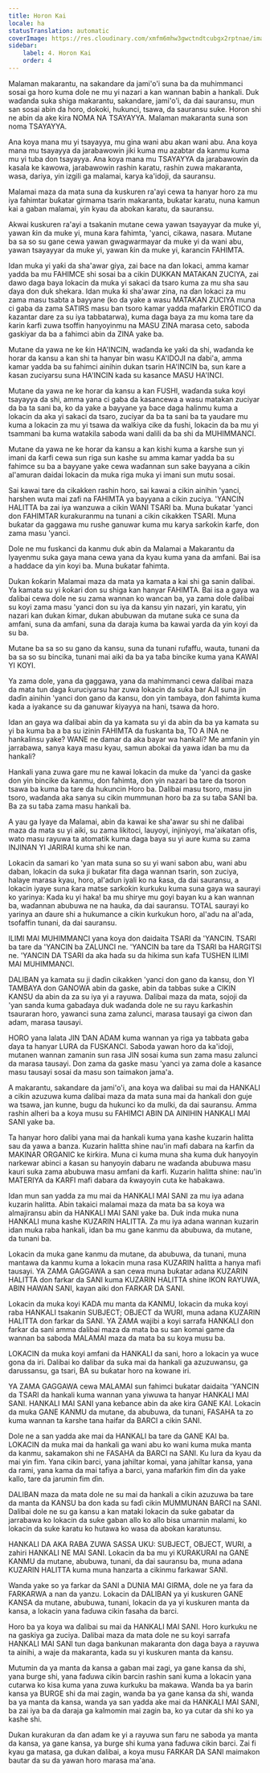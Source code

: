 ```yaml
---
title: Horon Kai
locale: ha
statusTranslation: automatic
coverImage: https://res.cloudinary.com/xmfm6mhw3gwctndtcubgx2rptnae/image/upload/v1740337243/small_cover_educacion_fundamental_a051170f1c.webp
sidebar:
    label: 4. Horon Kai
    order: 4
---
```

Malaman makarantu, na sakandare da jami'o'i suna ba da muhimmanci sosai ga horo kuma dole ne mu yi nazari a kan wannan babin a hankali. Duk waɗanda suka shiga makarantu, sakandare, jami'o'i, da dai sauransu, mun san sosai abin da horo, dokoki, hukunci, tsawa, da sauransu suke. Horon shi ne abin da ake kira NOMA NA TSAYAYYA. Malaman makaranta suna son noma TSAYAYYA.

Ana koya mana mu yi tsayayya, mu gina wani abu akan wani abu. Ana koya mana mu tsayayya da jarabawowin jiki kuma mu azabtar da kanmu kuma mu yi tuba don tsayayya. Ana koya mana mu TSAYAYYA da jarabawowin da kasala ke kawowa, jarabawowin rashin karatu, rashin zuwa makaranta, wasa, dariya, yin izgili ga malamai, karya ka'idoji, da sauransu.

Malamai maza da mata suna da kuskuren ra'ayi cewa ta hanyar horo za mu iya fahimtar buƙatar girmama tsarin makaranta, buƙatar karatu, nuna kamun kai a gaban malamai, yin kyau da abokan karatu, da sauransu.

Akwai kuskuren ra'ayi a tsakanin mutane cewa yawan tsayayyar da muke yi, yawan ƙin da muke yi, muna ƙara fahimta, 'yanci, cikawa, nasara. Mutane ba sa so su gane cewa yawan gwagwarmayar da muke yi da wani abu, yawan tsayayyar da muke yi, yawan ƙin da muke yi, ƙarancin FAHIMTA.

Idan muka yi yaƙi da sha'awar giya, zai ɓace na ɗan lokaci, amma kamar yadda ba mu FAHIMCE shi sosai ba a cikin DUKKAN MATAKAN ZUCIYA, zai dawo daga baya lokacin da muka yi sakaci da tsaro kuma za mu sha sau ɗaya don duk shekara. Idan muka ƙi sha'awar zina, na ɗan lokaci za mu zama masu tsabta a bayyane (ko da yake a wasu MATAKAN ZUCIYA muna ci gaba da zama SATIRS masu ban tsoro kamar yadda mafarkin ERÓTICO da ƙazantar dare za su iya tabbatarwa), kuma daga baya za mu koma tare da ƙarin ƙarfi zuwa tsoffin hanyoyinmu na MASU ZINA marasa ceto, saboda gaskiyar da ba a fahimci abin da ZINA yake ba.

Mutane da yawa ne ke ƙin HA'INCIN, waɗanda ke yaƙi da shi, waɗanda ke horar da kansu a kan shi ta hanyar bin wasu KA'IDOJI na ɗabi'a, amma kamar yadda ba su fahimci ainihin dukan tsarin HA'INCIN ba, sun ƙare a ƙasan zuciyarsu suna HA'INCIN kada su kasance MASU HA'INCI.

Mutane da yawa ne ke horar da kansu a kan FUSHI, waɗanda suka koyi tsayayya da shi, amma yana ci gaba da kasancewa a wasu matakan zuciyar da ba ta sani ba, ko da yake a bayyane ya ɓace daga halinmu kuma a lokacin da aka yi sakaci da tsaro, zuciyar da ba ta sani ba ta yaudare mu kuma a lokacin za mu yi tsawa da walƙiya cike da fushi, lokacin da ba mu yi tsammani ba kuma watakila saboda wani dalili da ba shi da MUHIMMANCI.

Mutane da yawa ne ke horar da kansu a kan kishi kuma a ƙarshe sun yi imani da ƙarfi cewa sun riga sun kashe su amma kamar yadda ba su fahimce su ba a bayyane yake cewa waɗannan sun sake bayyana a cikin al'amuran daidai lokacin da muka riga muka yi imani sun mutu sosai.

Sai kawai tare da cikakken rashin horo, sai kawai a cikin ainihin 'yanci, harshen wuta mai zafi na FAHIMTA ya bayyana a cikin zuciya. 'YANCIN HALITTA ba zai iya wanzuwa a cikin WANI TSARI ba. Muna buƙatar 'yanci don FAHIMTAR kurakuranmu na tunani a cikin cikakken TSARI. Muna buƙatar da gaggawa mu rushe ganuwar kuma mu karya sarƙoƙin ƙarfe, don zama masu 'yanci.

Dole ne mu fuskanci da kanmu duk abin da Malamai a Makarantu da Iyayenmu suka gaya mana cewa yana da kyau kuma yana da amfani. Bai isa a haddace da yin koyi ba. Muna buƙatar fahimta.

Dukan ƙoƙarin Malamai maza da mata ya kamata a kai shi ga sanin dalibai. Ya kamata su yi ƙoƙari don su shiga kan hanyar FAHIMTA. Bai isa a gaya wa ɗalibai cewa dole ne su zama wannan ko wancan ba, ya zama dole ɗalibai su koyi zama masu 'yanci don su iya da kansu yin nazari, yin karatu, yin nazari kan dukan ƙimar, dukan abubuwan da mutane suka ce suna da amfani, suna da amfani, suna da daraja kuma ba kawai yarda da yin koyi da su ba.

Mutane ba sa so su gano da kansu, suna da tunani rufaffu, wauta, tunani da ba sa so su bincika, tunani mai aiki da ba ya taɓa bincike kuma yana KAWAI YI KOYI.

Ya zama dole, yana da gaggawa, yana da mahimmanci cewa ɗalibai maza da mata tun daga ƙuruciyarsu har zuwa lokacin da suka bar AJI suna jin daɗin ainihin 'yanci don gano da kansu, don yin tambaya, don fahimta kuma kada a iyakance su da ganuwar ƙiyayya na hani, tsawa da horo.

Idan an gaya wa ɗalibai abin da ya kamata su yi da abin da ba ya kamata su yi ba kuma ba a ba su izinin FAHIMTA da fuskanta ba, TO A INA ne hankalinsu yake? WANE ne damar da aka bayar wa hankali? Me amfanin yin jarrabawa, sanya kaya masu kyau, samun abokai da yawa idan ba mu da hankali?

Hankali yana zuwa gare mu ne kawai lokacin da muke da 'yanci da gaske don yin bincike da kanmu, don fahimta, don yin nazari ba tare da tsoron tsawa ba kuma ba tare da hukuncin Horo ba. Dalibai masu tsoro, masu jin tsoro, waɗanda aka sanya su cikin mummunan horo ba za su taɓa SANI ba. Ba za su taɓa zama masu hankali ba.

A yau ga Iyaye da Malamai, abin da kawai ke sha'awar su shi ne ɗalibai maza da mata su yi aiki, su zama likitoci, lauyoyi, injiniyoyi, ma'aikatan ofis, wato masu rayuwa ta atomatik kuma daga baya su yi aure kuma su zama INJINAN YI JARIRAI kuma shi ke nan.

Lokacin da samari ko 'yan mata suna so su yi wani sabon abu, wani abu daban, lokacin da suka ji buƙatar fita daga wannan tsarin, son zuciya, halaye marasa kyau, horo, al'adun iyali ko na ƙasa, da dai sauransu, a lokacin iyaye suna ƙara matse sarƙoƙin kurkuku kuma suna gaya wa saurayi ko yarinya: Kada ku yi haka! ba mu shirye mu goyi bayan ku a kan wannan ba, waɗannan abubuwa ne na hauka, da dai sauransu. TOTAL saurayi ko yarinya an ɗaure shi a hukumance a cikin kurkukun horo, al'adu na al'ada, tsofaffin tunani, da dai sauransu.

ILIMI MAI MUHIMMANCI yana koya don daidaita TSARI da 'YANCIN. TSARI ba tare da 'YANCIN ba ZALUNCI ne. 'YANCIN ba tare da TSARI ba HARGITSI ne. 'YANCIN DA TSARI da aka haɗa su da hikima sun kafa TUSHEN ILIMI MAI MUHIMMANCI.

DALIBAN ya kamata su ji daɗin cikakken 'yanci don gano da kansu, don YI TAMBAYA don GANOWA abin da gaske, abin da tabbas suke a CIKIN KANSU da abin da za su iya yi a rayuwa. Dalibai maza da mata, sojoji da 'yan sanda kuma gabaɗaya duk waɗanda dole ne su rayu ƙarƙashin tsauraran horo, yawanci suna zama zalunci, marasa tausayi ga ciwon ɗan adam, marasa tausayi.

HORO yana lalata JIN ƊAN ADAM kuma wannan ya riga ya tabbata gaba ɗaya ta hanyar LURA da FUSKANCI. Saboda yawan horo da ka'idoji, mutanen wannan zamanin sun rasa JIN sosai kuma sun zama masu zalunci da marasa tausayi. Don zama da gaske masu 'yanci ya zama dole a kasance masu tausayi sosai da masu son taimakon jama'a.

A makarantu, sakandare da jami'o'i, ana koya wa ɗalibai su mai da HANKALI a cikin azuzuwa kuma ɗalibai maza da mata suna mai da hankali don guje wa tsawa, jan kunne, bugu da hukunci ko da mulki, da dai sauransu. Amma rashin alheri ba a koya musu su FAHIMCI ABIN DA AINIHIN HANKALI MAI SANI yake ba.

Ta hanyar horo ɗalibi yana mai da hankali kuma yana kashe kuzarin halitta sau da yawa a banza. Kuzarin halitta shine nau'in mafi dabara na ƙarfin da MAKINAR ORGANIC ke ƙirƙira. Muna ci kuma muna sha kuma duk hanyoyin narkewar abinci a ƙasan su hanyoyin dabaru ne waɗanda abubuwa masu kauri suka zama abubuwa masu amfani da ƙarfi. Kuzarin halitta shine: nau'in MATERIYA da ƘARFI mafi dabara da ƙwayoyin cuta ke haɓakawa.

Idan mun san yadda za mu mai da HANKALI MAI SANI za mu iya adana kuzarin halitta. Abin takaici malamai maza da mata ba sa koya wa almajiransu abin da HANKALI MAI SANI yake ba. Duk inda muka nuna HANKALI muna kashe KUZARIN HALITTA. Za mu iya adana wannan kuzarin idan muka raba hankali, idan ba mu gane kanmu da abubuwa, da mutane, da tunani ba.

Lokacin da muka gane kanmu da mutane, da abubuwa, da tunani, muna mantawa da kanmu kuma a lokacin muna rasa KUZARIN halitta a hanya mafi tausayi. YA ZAMA GAGGAWA a san cewa muna buƙatar adana KUZARIN HALITTA don farkar da SANI kuma KUZARIN HALITTA shine IKON RAYUWA, ABIN HAWAN SANI, kayan aiki don FARKAR DA SANI.

Lokacin da muka koyi KADA mu manta da KANMU, lokacin da muka koyi raba HANKALI tsakanin SUBJECT; OBJECT da WURI, muna adana KUZARIN HALITTA don farkar da SANI. YA ZAMA wajibi a koyi sarrafa HANKALI don farkar da sani amma ɗalibai maza da mata ba su san komai game da wannan ba saboda MALAMAI maza da mata ba su koya musu ba.

LOKACIN da muka koyi amfani da HANKALI da sani, horo a lokacin ya wuce gona da iri. Dalibai ko dalibar da suka mai da hankali ga azuzuwansu, ga darussansu, ga tsari, BA su buƙatar horo na kowane iri.

YA ZAMA GAGGAWA cewa MALAMAI sun fahimci buƙatar daidaita 'YANCIN da TSARI da hankali kuma wannan yana yiwuwa ta hanyar HANKALI MAI SANI. HANKALI MAI SANI yana keɓance abin da ake kira GANE KAI. Lokacin da muka GANE KANMU da mutane, da abubuwa, da tunani, FASAHA ta zo kuma wannan ta ƙarshe tana haifar da BARCI a cikin SANI.

Dole ne a san yadda ake mai da HANKALI ba tare da GANE KAI ba. LOKACIN da muka mai da hankali ga wani abu ko wani kuma muka manta da kanmu, sakamakon shi ne FASAHA da BARCI na SANI. Ku lura da kyau da mai yin fim. Yana cikin barci, yana jahiltar komai, yana jahiltar kansa, yana da rami, yana kama da mai tafiya a barci, yana mafarkin fim ɗin da yake kallo, tare da jarumin fim ɗin.

DALIBAN maza da mata dole ne su mai da hankali a cikin azuzuwa ba tare da manta da KANSU ba don kada su faɗi cikin MUMMUNAN BARCI na SANI. Dalibai dole ne su ga kansu a kan mataki lokacin da suke gabatar da jarrabawa ko lokacin da suke gaban allo ko allo bisa umarnin malami, ko lokacin da suke karatu ko hutawa ko wasa da abokan karatunsu.

HANKALI DA AKA RABA ZUWA SASSA UKU: SUBJECT, OBJECT, WURI, a zahiri HANKALI NE MAI SANI. Lokacin da ba mu yi KURAKURAI na GANE KANMU da mutane, abubuwa, tunani, da dai sauransu ba, muna adana KUZARIN HALITTA kuma muna hanzarta a cikinmu farkawar SANI.

Wanda yake so ya farkar da SANI a DUNIA MAI GIRMA, dole ne ya fara da FARKARWA a nan da yanzu. Lokacin da DALIBAN ya yi kuskuren GANE KANSA da mutane, abubuwa, tunani, lokacin da ya yi kuskuren manta da kansa, a lokacin yana faɗuwa cikin fasaha da barci.

Horo ba ya koya wa ɗalibai su mai da HANKALI MAI SANI. Horo kurkuku ne na gaskiya ga zuciya. Dalibai maza da mata dole ne su koyi sarrafa HANKALI MAI SANI tun daga bankunan makaranta don daga baya a rayuwa ta ainihi, a waje da makaranta, kada su yi kuskuren manta da kansu.

Mutumin da ya manta da kansa a gaban mai zagi, ya gane kansa da shi, yana burge shi, yana faɗuwa cikin barcin rashin sani kuma a lokacin yana cutarwa ko kisa kuma yana zuwa kurkuku ba makawa. Wanda ba ya barin kansa ya BURGE shi da mai zagin, wanda ba ya gane kansa da shi, wanda ba ya manta da kansa, wanda ya san yadda ake mai da HANKALI MAI SANI, ba zai iya ba da daraja ga kalmomin mai zagin ba, ko ya cutar da shi ko ya kashe shi.

Dukan kurakuran da ɗan adam ke yi a rayuwa sun faru ne saboda ya manta da kansa, ya gane kansa, ya burge shi kuma yana faɗuwa cikin barci. Zai fi kyau ga matasa, ga dukan ɗalibai, a koya musu FARKAR DA SANI maimakon bautar da su da yawan horo marasa ma'ana.

